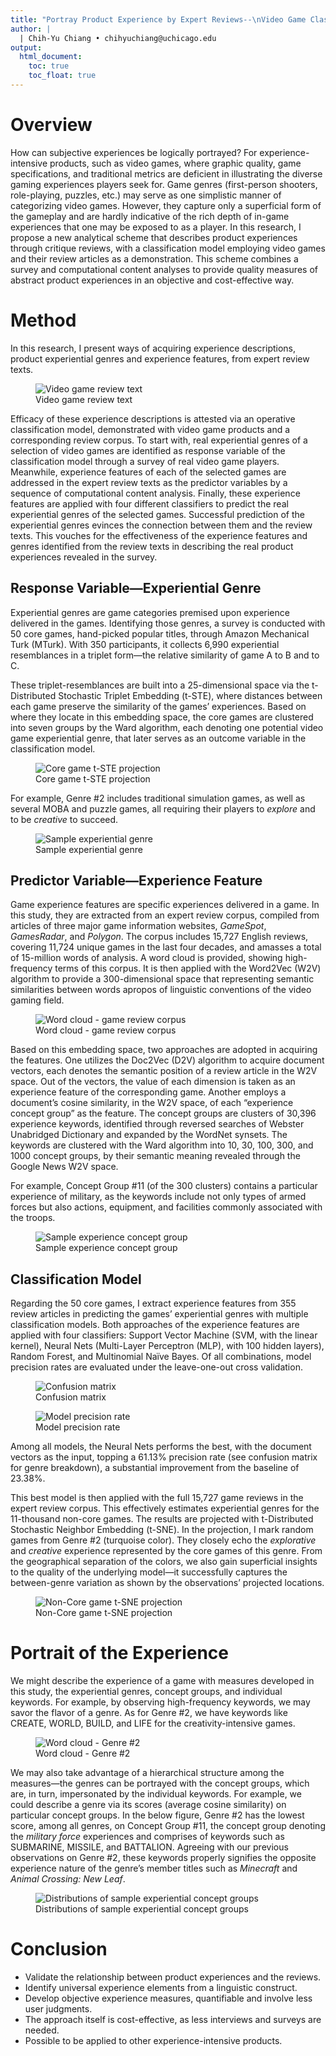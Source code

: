```yaml
---
title: "Portray Product Experience by Expert Reviews--\nVideo Game Classification on In-Game Experiences"
author: |
  | Chih-Yu Chiang • chihyuchiang@uchicago.edu
output:
  html_document:
    toc: true
    toc_float: true
---
```



# Overview
How can subjective experiences be logically portrayed? For experience-intensive products, such as video games, where graphic quality, game specifications, and traditional metrics are deficient in illustrating the diverse gaming experiences players seek for. Game genres (first-person shooters, role-playing, puzzles, etc.) may serve as one simplistic manner of categorizing video games. However, they capture only a superficial form of the gameplay and are hardly indicative of the rich depth of in-game experiences that one may be exposed to as a player. In this research, I propose a new analytical scheme that describes product experiences through critique reviews, with a classification model employing video games and their review articles as a demonstration. This scheme combines a survey and computational content analyses to provide quality measures of abstract product experiences in an objective and cost-effective way.


# Method
In this research, I present ways of acquiring experience descriptions, product experiential genres and experience features, from expert review texts.

![Video game review text](img_rp/Picture0.png)

Efficacy of these experience descriptions is attested via an operative classification model, demonstrated with video game products and a corresponding review corpus. To start with, real experiential genres of a selection of video games are identified as response variable of the classification model through a survey of real video game players. Meanwhile, experience features of each of the selected games are addressed in the expert review texts as the predictor variables by a sequence of computational content analysis. Finally, these experience features are applied with four different classifiers to predict the real experiential genres of the selected games. Successful prediction of the experiential genres evinces the connection between them and the review texts. This vouches for the effectiveness of the experience features and genres identified from the review texts in describing the real product experiences revealed in the survey.


## Response Variable—Experiential Genre
Experiential genres are game categories premised upon experience delivered in the games. Identifying those genres, a survey is conducted with 50 core games, hand-picked popular titles, through Amazon Mechanical Turk (MTurk). With 350 participants, it collects 6,990 experiential resemblances in a triplet form—the relative similarity of game A to B and to C.

These triplet-resemblances are built into a 25-dimensional space via the t-Distributed Stochastic Triplet Embedding (t-STE), where distances between each game preserve the similarity of the games’ experiences. Based on where they locate in this embedding space, the core games are clustered into seven groups by the Ward algorithm, each denoting one potential video game experiential genre, that later serves as an outcome variable in the classification model.

![Core game t-STE projection](img_rp/Picture1.png)

For example, Genre #2 includes traditional simulation games, as well as several MOBA and puzzle games, all requiring their players to *explore* and to be *creative* to succeed.

![Sample experiential genre](img_rp/Picture2.png)


## Predictor Variable—Experience Feature
Game experience features are specific experiences delivered in a game. In this study, they are extracted from an expert review corpus, compiled from articles of three major game information websites, *GameSpot*, *GamesRadar*, and *Polygon*. The corpus includes 15,727 English reviews, covering 11,724 unique games in the last four decades, and amasses a total of 15-million words of analysis. A word cloud is provided, showing high-frequency terms of this corpus. It is then applied with the Word2Vec (W2V) algorithm to provide a 300-dimensional space that representing semantic similarities between words apropos of linguistic conventions of the video gaming field.

![Word cloud - game review corpus](img_rp/Picture3.png)

Based on this embedding space, two approaches are adopted in acquiring the features. One utilizes the Doc2Vec (D2V) algorithm to acquire document vectors, each denotes the semantic position of a review article in the W2V space. Out of the vectors, the value of each dimension is taken as an experience feature of the corresponding game. Another employs a document’s cosine similarity, in the W2V space, of each “experience concept group” as the feature.  The concept groups are clusters of 30,396 experience keywords, identified through reversed searches of Webster Unabridged Dictionary and expanded by the WordNet synsets. The keywords are clustered with the Ward algorithm into 10, 30, 100, 300, and 1000 concept groups, by their semantic meaning revealed through the Google News W2V space.

For example, Concept Group #11 (of the 300 clusters) contains a particular experience of military, as the keywords include not only types of armed forces but also actions, equipment, and facilities commonly associated with the troops.

![Sample experience concept group](img_rp/Picture4.png)


## Classification Model
Regarding the 50 core games, I extract experience features from 355 review articles in predicting the games’ experiential genres with multiple classification models. Both approaches of the experience features are applied with four classifiers: Support Vector Machine (SVM, with the linear kernel), Neural Nets (Multi-Layer Perceptron (MLP), with 100 hidden layers), Random Forest, and Multinomial Naïve Bayes. Of all combinations, model precision rates are evaluated under the leave-one-out cross validation.

![Confusion matrix](img_rp/Picture5.png)

![Model precision rate](img_rp/Picture6.png)

Among all models, the Neural Nets performs the best, with the document vectors as the input, topping a 61.13% precision rate (see confusion matrix for genre breakdown), a substantial improvement from the baseline of 23.38%.

This best model is then applied with the full 15,727 game reviews in the expert review corpus. This effectively estimates experiential genres for the 11-thousand non-core games. The results are projected with t-Distributed Stochastic Neighbor Embedding (t-SNE). In the projection, I mark random games from Genre #2 (turquoise color). They closely echo the *explorative* and *creative* experience represented by the core games of this genre. From the geographical separation of the colors, we also gain superficial insights to the quality of the underlying model—it successfully captures the between-genre variation as shown by the observations’ projected locations.

![Non-Core game t-SNE projection](img_rp/Picture7.png)


# Portrait of the Experience
We might describe the experience of a game with measures developed in this study, the experiential genres, concept groups, and individual keywords. For example, by observing high-frequency keywords, we may savor the flavor of a genre. As for Genre #2, we have keywords like CREATE, WORLD, BUILD, and LIFE for the creativity-intensive games.

![Word cloud - Genre #2](img_rp/Picture8.png)

We may also take advantage of a hierarchical structure among the measures—the genres can be portrayed with the concept groups, which are, in turn, impersonated by the individual keywords. For example, we could describe a genre via its scores (average cosine similarity) on particular concept groups. In the below figure, Genre #2 has the lowest score, among all genres, on Concept Group #11, the concept group denoting the *military force* experiences and comprises of keywords such as SUBMARINE, MISSILE, and BATTALION. Agreeing with our previous observations on Genre #2, these keywords properly signifies the opposite experience nature of the genre’s member titles such as *Minecraft* and *Animal Crossing: New Leaf*.

![Distributions of sample experiential concept groups](img_rp/Picture9.png)


# Conclusion
- Validate the relationship between product experiences and the reviews.
- Identify universal experience elements from a linguistic construct.
- Develop objective experience measures, quantifiable and involve less user judgments.
- The approach itself is cost-effective, as less interviews and surveys are needed.
- Possible to be applied to other experience-intensive products.
